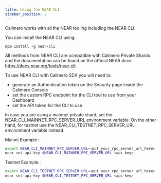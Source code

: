 ```yaml
---
title: Using the NEAR CLI
sidebar_position: 2
---
```


Calimero works with all the NEAR tooling including the NEAR CLI.

You can install the NEAR CLI using: 
```
npm install -g near-cli
```

All methods from NEAR CLI are compatible with Calimero Private Shards and the documentation can be found on the official NEAR docs: https://docs.near.org/tools/near-cli.


To use NEAR CLI with Calimero SDK you will need to:
- generate an Authentication token on the Security page inside the Calimero Console
- set the custom RPC endpoint for the CLI tool to use from your Dashboard
- set the API token for the CLI to use


In case you are using a mainnet private shard, set the NEAR_CLI_MAINNET_RPC_SERVER_URL environment variable. On the other hand, for testnet use the
NEAR_CLI_TESTNET_RPC_SERVER_URL environment variable instead.


Mainet Example :
```bash
export NEAR_CLI_MAINNET_RPC_SERVER_URL=<put_your_rpc_server_url_here>
near set-api-key $NEAR_CLI_MAINNER_RPC_SERVER_URL <api-key>
```

Testnet Example :
```bash
export NEAR_CLI_TESTNET_RPC_SERVER_URL=<put_your_rpc_server_url_here>
near set-api-key $NEAR_CLI_TESTNET_RPC_SERVER_URL <api-key>
```



